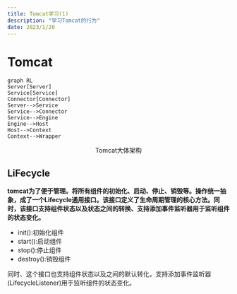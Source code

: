 ```yaml
---
title: Tomcat学习(1)
description: "学习Tomcat的行为"
date: 2023/1/20
---
```


# Tomcat

```mermaid
graph RL
Server[Server]
Service[Service]
Connector[Connector]
Server-->Service
Service-->Connector
Service-->Engine
Engine-->Host
Host-->Context
Context-->Wrapper
```

<center>Tomcat大体架构</center>

## LiFecycle

**tomcat为了便于管理。将所有组件的初始化、启动、停止、销毁等。操作统一抽象，成了一个Lifecycle通用接口。该接口定义了生命周期管理的核心方法。同时，该接口支持组件状态以及状态之间的转换、支持添加事件监听器用于监听组件的状态变化。**

 - init():初始化组件
 - start():启动组件
 - stop():停止组件
 - destroy():销毁组件

同时、这个接口也支持组件状态以及之间的默认转化，支持添加事件监听器(LifecycleListener)用于监听组件的状态变化。
